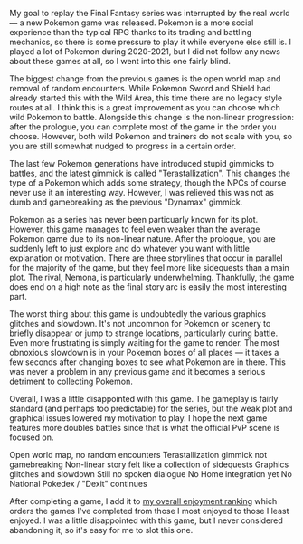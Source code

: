 My goal to replay the Final Fantasy series was interrupted by the real world &mdash; a new Pokemon game was released.
Pokemon is a more social experience than the typical RPG thanks to its trading and battling mechanics, so there is some
pressure to play it while everyone else still is. I played a lot of Pokemon during 2020-2021, but I did not follow any
news about these games at all, so I went into this one fairly blind.

<GameHeader game={props.game} />

The biggest change from the previous games is the open world map and removal of random encounters. While Pokemon Sword
and Shield had already started this with the Wild Area, this time there are no legacy style routes at all. I think this
is a great improvement as you can choose which wild Pokemon to battle. Alongside this change is the non-linear
progression: after the prologue, you can complete most of the game in the order you choose. However, both wild Pokemon
and trainers do not scale with you, so you are still somewhat nudged to progress in a certain order.

The last few Pokemon generations have introduced stupid gimmicks to battles, and the latest gimmick is called
"Terastallization". This changes the type of a Pokemon which adds some strategy, though the NPCs of course never use it
an interesting way. However, I was relieved this was not as dumb and gamebreaking as the previous "Dynamax" gimmick.

Pokemon as a series has never been particuarly known for its plot. However, this game manages to feel even weaker than
the average Pokemon game due to its non-linear nature. After the prologue, you are suddenly left to just explore and do
whatever you want with little explanation or motivation. There are three storylines that occur in parallel for the
majority of the game, but they feel more like sidequests than a main plot. The rival, Nemona, is particularly
underwhelming. Thankfully, the game does end on a high note as the final story arc is easily the most interesting part.

The worst thing about this game is undoubtedly the various graphics glitches and slowdown. It's not uncommon for Pokemon
or scenery to briefly disappear or jump to strange locations, particularly during battle. Even more frustrating is
simply waiting for the game to render. The most obnoxious slowdown is in your Pokemon boxes of all places &mdash; it
takes a few seconds after changing boxes to see what Pokemon are in there. This was never a problem in any previous
game and it becomes a serious detriment to collecting Pokemon.

Overall, I was a little disappointed with this game. The gameplay is fairly standard (and perhaps too predictable) for
the series, but the weak plot and graphical issues lowered my motivation to play. I hope the next game features more
doubles battles since that is what the official PvP scene is focused on.

<LikedDisliked>
  <LikedList>
    <LikedItem>Open world map, no random encounters</LikedItem>
    <LikedItem>Terastallization gimmick not gamebreaking</LikedItem>
  </LikedList>
  <DislikedList>
    <DislikedItem>Non-linear story felt like a collection of sidequests</DislikedItem>
    <DislikedItem>Graphics glitches and slowdown</DislikedItem>
    <DislikedItem>Still no spoken dialogue</DislikedItem>
    <DislikedItem>No Home integration yet</DislikedItem>
    <DislikedItem>No National Pokedex / "Dexit" continues</DislikedItem>
  </DislikedList>
</LikedDisliked>

After completing a game, I add it to [my overall enjoyment ranking](/ranking) which orders the games I've completed from
those I most enjoyed to those I least enjoyed. I was a little disappointed with this game, but I never considered
abandoning it, so it's easy for me to slot this one.

<GameRanking game={props.slug} />
